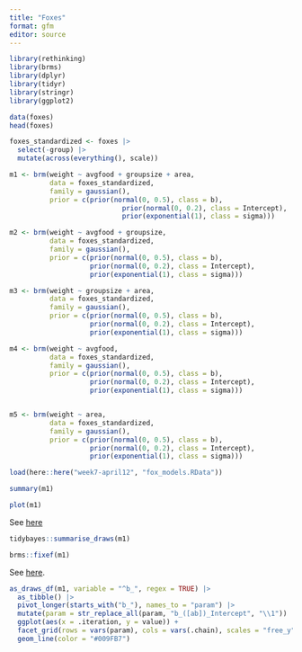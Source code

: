 ```yaml
---
title: "Foxes"
format: gfm
editor: source
---
```


```r

library(rethinking)
library(brms)
library(dplyr)
library(tidyr)
library(stringr)
library(ggplot2)

```

```r
data(foxes)
head(foxes)
```

```r


foxes_standardized <- foxes |>
  select(-group) |>
  mutate(across(everything(), scale))

```

```r

m1 <- brm(weight ~ avgfood + groupsize + area,
          data = foxes_standardized,
          family = gaussian(),
          prior = c(prior(normal(0, 0.5), class = b),
                            prior(normal(0, 0.2), class = Intercept),
                            prior(exponential(1), class = sigma)))

m2 <- brm(weight ~ avgfood + groupsize,
          data = foxes_standardized,
          family = gaussian(),
          prior = c(prior(normal(0, 0.5), class = b),
                    prior(normal(0, 0.2), class = Intercept),
                    prior(exponential(1), class = sigma)))

m3 <- brm(weight ~ groupsize + area,
          data = foxes_standardized,
          family = gaussian(),
          prior = c(prior(normal(0, 0.5), class = b),
                    prior(normal(0, 0.2), class = Intercept),
                    prior(exponential(1), class = sigma)))

m4 <- brm(weight ~ avgfood,
          data = foxes_standardized,
          family = gaussian(),
          prior = c(prior(normal(0, 0.5), class = b),
                    prior(normal(0, 0.2), class = Intercept),
                    prior(exponential(1), class = sigma)))


m5 <- brm(weight ~ area,
          data = foxes_standardized,
          family = gaussian(),
          prior = c(prior(normal(0, 0.5), class = b),
                    prior(normal(0, 0.2), class = Intercept),
                    prior(exponential(1), class = sigma)))

```

```r

load(here::here("week7-april12", "fox_models.RData"))

```

```r

summary(m1)

```

```r

plot(m1)

```

See [here](https://mc-stan.org/rstan/reference/Rhat.html)

```r

tidybayes::summarise_draws(m1)

```


```r

brms::fixef(m1)

```


See [here](https://michael-franke.github.io/Bayesian-Regression/practice-sheets/11a-cheat-sheet.html#explore-via-shinystan).

```r

as_draws_df(m1, variable = "^b_", regex = TRUE) |> 
  as_tibble() |>
  pivot_longer(starts_with("b_"), names_to = "param") |>
  mutate(param = str_replace_all(param, "b_([ab])_Intercept", "\\1")) |>
  ggplot(aes(x = .iteration, y = value)) +
  facet_grid(rows = vars(param), cols = vars(.chain), scales = "free_y") +
  geom_line(color = "#009FB7")

```